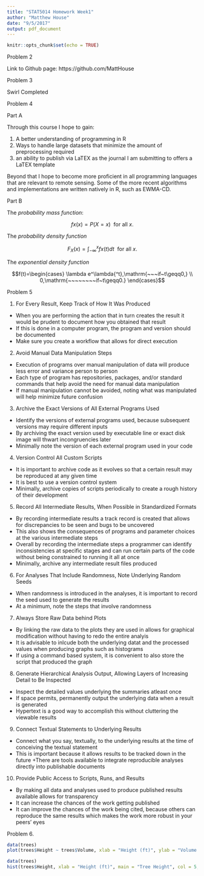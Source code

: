 ```yaml
---
title: "STAT5014 Homework Week1"
author: "Matthew House"
date: "9/5/2017"
output: pdf_document
---
```


```r
knitr::opts_chunk$set(echo = TRUE)
```
Problem 2

Link to Github page: https://github.com/MattHouse

Problem 3

Swirl Completed

Problem 4
  
  Part A
  
  Through this course I hope to gain:
  
  1. A better understanding of programming in R
  2. Ways to handle large datasets that minimize the amount of preprocessing required
  3. an ability to publish via LaTEX as the journal I am submitting to offers a LaTEX template
  
  Beyond that I hope to become more proficient in all programming languages that are relevant to remote sensing. Some of the more recent algorithms and implementations are written natively in R, such as EWMA-CD. 
  

  Part B
  
  The _probability mass function_:
  
$$fx(x)=P(X=x)\mathrm{~~for~all~}x.$$

The _probability density function_

$$F_X(x)=\int_{-\infty}^{x}fx(t)dt\mathrm{~~for~all~}x.$$

The _exponential density function_

$$f(t)=\begin{cases} \lambda e^\lambda{^t},\mathrm{~~~if~t\geqq0,} \\ 0,\mathrm{~~~~~~~~if~t\geqq0.} \end{cases}$$

Problem 5

  1. For Every Result, Keep Track of How It Was Produced
  + When you are performing the action that in turn creates the result it would be prudent to document how you obtained that result
  + If this is done in a computer program, the program and version should be documented
  + Make sure you create a workflow that allows for direct execution
  
  2. Avoid Manual Data Manipulation Steps
  + Execution of programs over manual manipulation of data will produce less error and variance person to person
  + Each type of program has repositories, packages, and/or standard commands that help avoid the need for manual data manipulation
  + If manual manipulation cannot be avoided, noting what was manipulated will help minimize future confusion
  
  3. Archive the Exact Versions of All External Programs Used
  + Identify the versions of external programs used, because subsequent versions may require different inputs
  + By archiving the exact version used by executable line or exact disk image will thwart incongruencies later
  + Minimally note the version of each external program used in your code
  
  4. Version Control All Custom Scripts
  + It is important to archive code as it evolves so that a certain result may be reproduced at any given time
  + It is best to use a version control system
  + Minimally, archive copies of scripts periodically to create a rough history of their development
  
  5. Record All Intermediate Results, When Possible in Standardized Formats
  + By recording intermediate results a track record is created that allows for discrepancies to be seen and bugs to be uncovered
  + This also shows the consequences of programs and parameter choices at the various intermediate steps
  + Overall by recording the intermediate steps a programmer can identify inconsistencies at specific stages and can run certain parts of the code without being constrained to running it all at once
  + Minimally, archive any intermediate result files produced 
  
  6. For Analyses That Include Randomness, Note Underlying Random Seeds
  + When randomness is introduced in the analyses, it is important to record the seed used to generate the results
  + At a minimum, note the steps that involve randomness
  
  7. Always Store Raw Data behind Plots
  + By linking the raw data to the plots they are used in allows for graphical modification without having to redo the entire analyis
  + It is advisable to inlcude both the underlying datat and the processed values when producing graphs such as histograms
  + If using a command based system, it is convenient to also store the script that produced the graph
  
  8. Generate Hierarchical Analysis Output, Allowing Layers of Increasing Detail to Be Inspected
  + Inspect the detailed values underlying the summaries atleast once
  + If space permits, permanently output the underlying data when a result is generated
  + Hypertext is a good way to accomplish this without cluttering the viewable results
  
  9. Connect Textual Statements to Underlying Results
  + Connect what you say, textually, to the underlying results at the time of conceiving the textual statement
  + This is important because it allows results to be tracked down in the future
  +There are tools available to integrate reproducible analyses directly into publishable documents
  
  10. Provide Public Access to Scripts, Runs, and Results
  + By making all data and analyses used to produce published results available allows for transparency
  + It can increase the chances of the work getting published
  + It can improve the chances of the work being cited, because others can reproduce the same results which makes the work more robust in your peers' eyes
  
\pagebreak
Problem 6.

```r
data(trees)
plot(trees$Height ~ trees$Volume, xlab = "Height (ft)", ylab = "Volume (cu ft)", col = 3, main = "Tree Height vs. Volume")
```

```r
data(trees)
hist(trees$Height, xlab = "Height (ft)", main = "Tree Height", col = 5, border = 4, freq = TRUE)
```